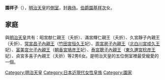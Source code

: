 {{japanese|japanese=園祥子|kana=その さちこ|romaji=Sono Sachiko}}
{{東亞女性歷史人物
|名稱 = 園祥子
|身份 = 
|國家 = 
|時代 = 
|屆數 = 
|前任 = 
|繼任 = 
|圖片名稱 = Sachiko_Sono.jpg
|圖片大小 = 
|圖片說明 = 
|姓 = 
|穆坤 = <!--清代八旗满洲人物专用-->
|名 = 
|姓名 = 
|字 = 
|最高職務 = 
|封爵 = 
|封號 = 
|位號 = [[典侍|典侍]]
|位階 = 
|品階 = 
|御稱號 = <!--日本皇族之稱號-->
|宮號1 = <!--日本皇族之宮號-->
|宮號2 = <!--朝鮮王族之宮號-->
|封地 = 
|湯沐邑 = 
|神號 = 
|尊號 = 
|族裔 = 
|信仰 = <!--指的是宗教信仰-->
|旗籍 = <!--清朝旗人專用-->
|氏族 = 
|府邸 = 
|世系 = 
|初名 = 
|乳名 = <!--日本、朝鮮、琉球以外人物用-->
|幼名 = <!--日本人用-->
|兒名 = <!--朝鮮人用-->
|童名 = <!--琉球人用-->
|小字 = 
|號 = 
|法號 = 
|院號 = 
|其他名號 = 
|出生日期 = 1867年12月23日<br>慶應3年11月28日
|出生地點 = 
|婚年 = 
|逝世日期 = {{death date and age|1947|7|7|1867|12|23}}
|逝世地點 = 
|諡號 = 
|墓葬 = 
|祠廟 = 
|父親 = 伯爵[[園基祥|園基祥]]
|嫡母 = 
|母親 = 
|夫 = 
|婚姻名份 = 側室
|夫之父 = 
|夫之母 = 
|夫之嫡母 = 
|夫之元配 = [[昭憲皇太后|昭憲皇太后]]
|夫之正室 = 
|夫之繼室 = 
|夫之平妻 = 
|夫之側室 = 
|兄弟 = 
|姊妹 = 
|嫡兄弟 = 
|嫡姊妹 = 
|庶兄弟 = 
|庶姊妹 = 
|同胞兄弟 = 
|同胞姊妹 = 
|異母兄弟 = 
|異母姊妹 = 
|異父兄弟 = 
|異父姊妹 = 
|繼兄弟 = 
|繼姊妹 = 
|子 = [[昭宮猷仁親王|昭宮猷仁親王]](夭折)<br>[[滿宮輝仁親王|滿宮輝仁親王]](夭折)
|女 = 久宮靜子內親王(夭折)<br>常宮[[恆久王妃昌子內親王|昌子內親王]]([[竹田宮恆久王|竹田宮恆久王]]妃)<br>周宮[[房子內親王|房子內親王]]([[北白川宮成久王|北白川宮成久王]]妃)<br>富美宮[[允子內親王|允子內親王]]([[朝香宮鳩彥王|朝香宮鳩彥王]]妃)<br>泰宮[[聰子內親王|聰子內親王]]([[東久邇宮稔彥王|東久邇宮稔彥王]]妃)<br>貞宮多喜子內親王(夭折)
|養子 = 
|養女 = 
|繼子 = 
|繼女 = 
|其他親屬 = 
|經歷 = 
|著作 = 
|注釋=
}}
'''園祥子'''（{{bd|1867年|12月23日（[[慶應|慶應]]3年11月28日）|1947年|（昭和22年）7月7日}}），[[明治天皇|明治天皇]]的[[側室|側室]]，封[[典侍|典侍]]。[[伯爵|伯爵]][[園基祥次|園基祥次]]女。

== 家庭 ==
與[[明治天皇|明治天皇]]共有：昭宮猷仁親王（夭折）、滿宮輝仁親王（夭折）、久宮靜子內親王（夭折）、[[恆久王妃昌子內親王|常宮昌子內親王]]（[[竹田宮恒久王|竹田宮恒久王]]妃）、[[成久王妃房子内親王|周宮房子內親王]]（[[北白川宮成久王|北白川宮成久王]]妃）、[[鳩彥王妃允子內親王|富美宮允子內親王]]（[[朝香宮鳩彦王|朝香宮鳩彦王]]妃）、[[稔彥王妃聰子內親王|泰宮聰子內親王]]（[[東久邇宮稔彦王|東久邇宮稔彦王]]妃）、貞宮多喜子內親王（夭折）等2男6女。是明治天皇的五位側室裡最受寵愛的一個。

{{Japan-emperor-stub}}
[[Category:明治天皇|Category:明治天皇]]
[[Category:日本近現代女性皇族|Category:日本近現代女性皇族]]
[[Category:園家|Category:園家]]